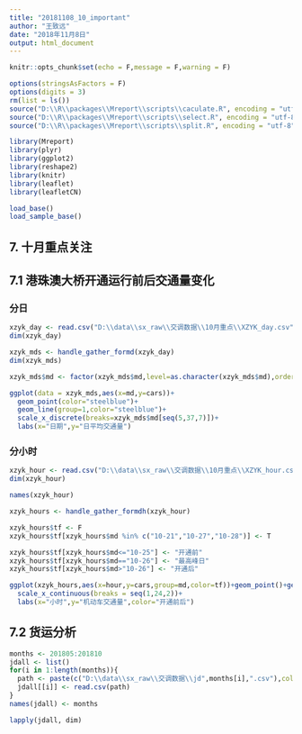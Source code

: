 ```yaml
---
title: "20181108_10_important"
author: "王致远"
date: "2018年11月8日"
output: html_document
---
```


```r
knitr::opts_chunk$set(echo = F,message = F,warning = F)
```

```r
options(stringsAsFactors = F)
options(digits = 3)
rm(list = ls())
source("D:\\R\\packages\\Mreport\\scripts\\caculate.R", encoding = "utf-8")
source("D:\\R\\packages\\Mreport\\scripts\\select.R", encoding = "utf-8")
source("D:\\R\\packages\\Mreport\\scripts\\split.R", encoding = "utf-8")
```

```r
library(Mreport)
library(plyr)
library(ggplot2)
library(reshape2)
library(knitr)
library(leaflet)
library(leafletCN)
```

```r
load_base()
load_sample_base()
```

## 7. 十月重点关注


## 7.1 港珠澳大桥开通运行前后交通量变化

### 分日

```r
xzyk_day <- read.csv("D:\\data\\sx_raw\\交调数据\\10月重点\\XZYK_day.csv",stringsAsFactor=F)
dim(xzyk_day)
```

```r
xzyk_mds <- handle_gather_formd(xzyk_day)
dim(xzyk_mds)
```


```r
xzyk_mds$md <- factor(xzyk_mds$md,level=as.character(xzyk_mds$md),order=T)
```


```r
ggplot(data = xzyk_mds,aes(x=md,y=cars))+
  geom_point(color="steelblue")+
  geom_line(group=1,color="steelblue")+
  scale_x_discrete(breaks=xzyk_mds$md[seq(5,37,7)])+
  labs(x="日期",y="日平均交通量")
```

### 分小时

```r
xzyk_hour <- read.csv("D:\\data\\sx_raw\\交调数据\\10月重点\\XZYK_hour.csv",stringsAsFactor=F)
dim(xzyk_hour)
```

```r
names(xzyk_hour)
```

```r
xzyk_hours <- handle_gather_formdh(xzyk_hour)
```

```r
xzyk_hours$tf <- F
xzyk_hours$tf[xzyk_hours$md %in% c("10-21","10-27","10-28")] <- T
```

```r
xzyk_hours$tf[xzyk_hours$md<="10-25"] <- "开通前"
xzyk_hours$tf[xzyk_hours$md=="10-26"] <- "最高峰日"
xzyk_hours$tf[xzyk_hours$md>"10-26"] <- "开通后"
```

```r
ggplot(xzyk_hours,aes(x=hour,y=cars,group=md,color=tf))+geom_point()+geom_line(alpha=0.5)+
  scale_x_continuous(breaks = seq(1,24,2))+
  labs(x="小时",y="机动车交通量",color="开通前后")
```

## 7.2 货运分析

```r
months <- 201805:201810
jdall <- list()
for(i in 1:length(months)){
  path <- paste(c("D:\\data\\sx_raw\\交调数据\\jd",months[i],".csv"),collapse = "")
  jdall[[i]] <- read.csv(path)
}
names(jdall) <- months
```

```r
lapply(jdall, dim)
```

